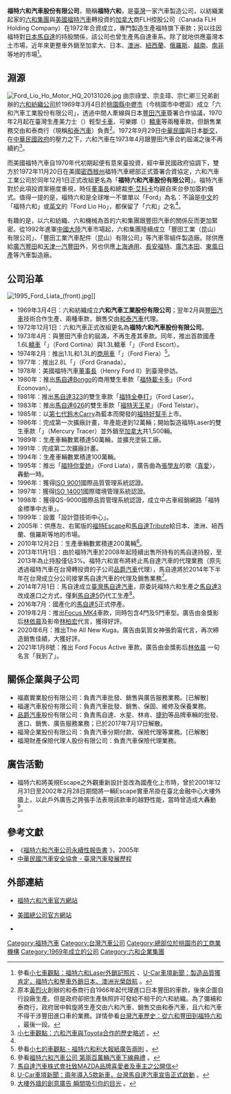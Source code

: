 {{Refimprove|time=2019-12-18T14:21:50+00:00}}
{{Infobox Company 
| company_name = 福特六和汽車股份有限公司
| company_name_en = Ford Lio Ho Motor Company, Ltd.
| company_logo = [[File:Ford_Motor_Company_Logo.svg|center]]
| company_type = [[私人公司|私人公司]]、[[股份有限公司|未上市公司]]
| market_information =
| foundation = 1969年3月4日<ref>雖然福特六和公司對外宣稱1972年12月1日成立，不過根據[[經濟部商業司|經濟部商業司]]的公司資料庫顯示，該公司核准設立日期為1969年3月4日，舊稱為「六和汽車工業股份有限公司」，故以此日期為準。</ref>
| location = {{ROC}}（[[台灣|台灣]]）<br>[[桃園市|桃園市]][[中壢區|中壢區]][[中華路_(中壢區)|中華路一段]]705號
| key_people = 董事長：許智樂<br>總經理：陳文芳<ref>https://media.ford.com/content/fordmedia/fap/tw/zh_tw/news/2022/03/0325/_-_.html?fbclid=IwAR1AiDL4g5ZuOqKJaxXA-GFn9mfVR9IwXlWO5bd4UByfmVtlLj7sWCCZgLI</ref>
| industry = 汽車製造業
| products = [[汽車|汽車]]
| capital = [[新台幣|新台幣]]790,547,770元（2017年7月）
| company_slogan = Go Further
| revenue = 16,849,000,000[[美元|美元]]<ref>參看[http://www.ford.com.tw/servlet/ContentServer?cid=1137385795296&pagename=Page&c=DFYPage&site=FLH 福特六和汽車公司永續性報告書]{{Dead link|date=2018年6月 |bot=InternetArchiveBot |fix-attempted=no }}，頁17。</ref>
| operating_income = 1,000,000,000美元<ref>同上註。</ref>
| net_income = 
| num_employees = 2,332人
| parent = 加拿大FLH控股公司（Canada FLH Holding Company，由美國福特汽車轉投資）
| subsid = 
| homepage = http://www.ford.com.tw/
| footnotes = 
}}
'''福特六和汽車股份有限公司'''，簡稱'''福特六和'''，是[[臺灣|臺灣]]一家汽車製造公司，以紡織業起家的[[六和集團|六和集團]]與[[美國|美國]][[福特汽車|福特汽車]]轉投資的[[加拿大|加拿大]]商FLH控股公司（Canada FLH Holding Company）在1972年合資成立，專門製造生產福特旗下車款；另以往因福特對[[日本|日本]][[馬自達|馬自達]]的持股關係，該公司也曾生產馬自達車系。除了就地供應臺灣本土市場，近年來更整車外銷至加拿大、日本、[[澳洲|澳洲]]、[[新西蘭|紐西蘭]]、[[俄羅斯|俄羅斯]]、[[越南|越南]]、[[南非|南非]]等地的市場<ref>參看[http://www.7car.tw/articles/read/189 小七車觀點：福特六和Laser外銷記照片] {{Wayback|url=http://www.7car.tw/articles/read/189 |date=20190523172136 }}、[http://news.u-car.com.tw/article/5062 U-Car車壇新聞：製造品質獲肯定，福特六和整車外銷日本、澳洲光榮啟航] {{Wayback|url=http://news.u-car.com.tw/article/5062 |date=20190527015355 }}。</ref>。

== 淵源 ==
[[File:Ford_Lio_Ho_Motor_HQ_20131026.jpg|thumb]]
由宗祿堂、宗圭璋、宗仁卿三兄弟創辦的[[六和企業集團|六和紡織公司]]於1969年3月4日於[[桃園市|桃園縣]][[中壢區|中壢市]]（今桃園市中壢區）成立「六和汽車工業股份有限公司」，透過中間人牽線與日本[[豐田汽車|豐田汽車]]簽署合作協議，1970年2月起在臺灣生產美力士（{{link-ja|豐田MiniAce|トヨタ・ミニエース}}）輕型[[載貨汽車|卡車]]、可樂娜（{{link-ja|豐田Corona|トヨタ・コロナ}}）[[轎車|轎車]]等兩種車款，但銷售業務交由和泰商行（現稱[[和泰汽車|和泰汽車]]）負責<ref>原本[[黃烈火|黃烈火]]創辦的和泰商行自1966年起代理進口日本豐田的車款，後來企圖自行設廠生產。但是政府卻把生產執照許可發給不相干的六和紡織。為了彌補和泰商行，政府居中斡旋將生產交由六和汽車、銷售交由和泰汽車，且六和汽車不得干涉豐田進口車的業務。詳情參看[http://celsior.pixnet.net/blog/post/35160718 台灣汽車歷史：從六和豐田到福特六和] {{Webarchive|url=https://archive.is/20150917094903/http://celsior.pixnet.net/blog/post/35160718 |date=2015-09-17 }}，最後一段。</ref>。1972年9月29日[[中華民國|中華民國]]與日本[[中日關係#1949年至現今|斷交]]，在[[中華民國政府|中華民國政府]]的壓力之下，六和汽車在1973年4月跟豐田汽車合約屆滿之後不再續約<ref name="#1">[http://7car.tw/articles/read/18516 小七車觀點：六和汽車與Toyota合作的歷史略述] {{Wayback|url=http://7car.tw/articles/read/18516 |date=20201024115905 }}。</ref>。

而美國福特汽車自1970年代初期起便有意來臺投資，經中華民國政府協調下，雙方於1972年11月20日在美國[[密西根州|密西根州]]福特汽車總部正式簽署合資協定，六和汽車工業公司於同年12月1日正式改組更名為「'''福特六和汽車股份有限公司'''」。福特汽車對於此項投資案極度重視，時任[[董事長|董事長]]{{link-en|亨利·福特二世|Henry Ford II}}和總裁[[李·艾科卡|李·艾科卡]]均親自來台參加簽約儀式。值得一提的是，福特六和是全球唯一不單單以「Ford」為名：不論是[[中文|中文]]的「福特六和」或[[英文|英文]]的「Ford Lio Ho」，都保留了「六和」之名<ref name="#1"/>。

有趣的是，以六和紡織、六和機械為首的六和集團跟豐田汽車的關係反而更加緊密。從1992年進軍[[中國大陸|中國大陸]]汽車市場起，六和集團陸續成立「豐田工業（昆山）有限公司」、「豐田工業汽車配件（昆山）有限公司」等汽車零組件製造廠。除供應給[[廣汽豐田|廣汽豐田]]和[[天津一汽豐田汽車|天津一汽豐田]]外，另也供應[[上海通用汽車|上海通用]]、[[長安福特汽車|長安福特]]、[[廣汽本田汽車|廣汽本田]]、[[東風日產乘用車公司|東風日產]]等汽車製造廠。

== 公司沿革 ==
[[File:1995_Ford_Liata_(front).jpg|thumb]]]]
* 1969年3月4日：六和紡織成立'''六和汽車工業股份有限公司'''；翌年2月與[[豐田汽車|豐田汽車]]技術合作生產{{link-ja|豐田MiniAce|トヨタ・ミニエース|美力士}}、{{link-ja|豐田Corona|トヨタ・コロナ|可樂娜}}兩種車款，銷售交由[[和泰汽車|和泰汽車]]代理。
* 1972年12月1日：六和汽車正式改組更名為'''福特六和汽車股份有限公司'''。
* 1973年4月：與豐田汽車合約屆滿，不再生產其車款。同年，推出首款國產1.6L[[轎車|轎車]]「{{link-en|福特Cortina|Ford Cortina|福特跑天下}}」（Ford Cortina）與1.3L轎車「{{link-en|福特Escort|Ford Escort|福特雅士}}」（Ford Escort）。
* 1974年2月：推出1.1L和1.3L的[[商用車|商用車]]「{{tsl|en|Ford Fiera|福特利大}}」（Ford Fiera）<ref>參看[http://www.7car.tw/articles/read/1659 小七的車觀點 - 福特六和利大報紙廣告兩則] {{Wayback|url=http://www.7car.tw/articles/read/1659 |date=20190524090048 }}。</ref>。
* 1977年：推出2.8L「{{tsl|en|Ford Granada|福特千里馬}}」（Ford Granada）。
* 1978年：美國福特汽車[[董事長|董事長]]{{tsl|en|Henry Ford II|亨利·福特二世}}（Henry Ford Ⅱ）到臺灣參訪。
* 1980年：推出[[馬自達Bongo|馬自達Bongo]]的商用雙生車款「[[福特載卡多|福特載卡多]]」（Ford Econovan）。
* 1981年：推出[[馬自達323|馬自達323]]的雙生車款「[[福特Laser|福特全壘打]]」（Ford Laser）。
* 1983年：推出[[馬自達626|馬自達626]]的雙生車款「[[福特Telstar|福特天王星]]」（Ford Telstar）。
* 1985年：以[[鈴木Carry#第七代ST30/ST31/ST40/ST41/ST90系（1979年-1985年）|第七代鈴木Carry]]為藍本而開發的[[福特好幫手|福特好幫手]]上市。
* 1986年：完成第一次擴廠計畫，年產能達到12萬輛；開始製造福特Laser的雙生車款「{{tsl|en|Mercury Tracer|水星Tracer|水星Tracer}}」（Mercury Tracer）並外銷至[[加拿大|加拿大]]共1,500輛。
* 1989年：生產車輛數累積達50萬輛，並擴充塗裝工廠。
* 1991年：完成第二次擴廠計畫。
* 1994年：生產車輛數累積達100萬輛。
* 1995年：推出「[[福特Laser|福特你愛她]]」（Ford Liata），廣告曲為[[張學友|張學友]]的歌〈[[真愛新曲＋精選|真愛]]〉，轟動一時。
* 1996年：獲得[[ISO_9001|ISO 9001]]國際品質管理系統認證。
* 1997年：獲得[[ISO_14001|ISO 14001]]國際環境管理系統認證。
* 1998年：獲得QS-9000國際品質管理系統認證，成立中古車經銷網路「福特金標準中古車」。
* 1999年：設置「設計暨技術中心」。
* 2005年：供應左、右駕版的[[福特Escape|福特Escape]]和[[馬自達Tribute|馬自達Tribute]]給日本、澳洲、紐西蘭、俄羅斯等地的市場。
* 2010年12月2日：生產車輛數累積達200萬輛<ref>參看[http://www.ford.com.tw/ford/experience/newsroom?article=1248890888937 福特六和汽車公司 第兩百萬輛汽車下線典禮] {{webarchive|url=https://web.archive.org/web/20161220212944/http://www.ford.com.tw/ford/experience/newsroom?article=1248890888937 |date=2016-12-20 }}。</ref>。
* 2013年11月1日：由於福特汽車於2008年起陸續出售所持有的馬自達持股，至2013年為止持股僅佔3%。福特六和宣布將終止馬自達汽車的代理業務（原先透過福特汽車在台灣轉投資的子公司[[品爵汽車|品爵汽車]]代理），馬自達將於2014年下半年在台灣成立分公司接掌馬自達汽車的代理及銷售業務<ref>[https://web.archive.org/web/20131103130943/http://www.mazda.com.tw/news_view.asp?lmenuid=3&newscate=0&infoid=195 馬自達汽車株式會社致MAZDA品牌喜愛者及車主之公開信]</ref>。
* 2014年7月1日：馬自達成立[[臺灣馬自達汽車|臺灣馬自達汽車]]，原委託福特六和生產之[[馬自達3|馬自達3]]改成進口之方式，僅剩[[馬自達5|馬自達5]]仍代工生產<ref>[http://news.u-car.com.tw/23791.html U-Car車壇新聞：兩年導入5款新車，台灣馬自達汽車宣告正式啟動] {{Wayback|url=http://news.u-car.com.tw/23791.html |date=20170305002215 }}。</ref>。
* 2016年7月：國產化的[[馬自達5|馬自達5]]正式停產。
* 2019年2月：推出[[Ford_Focus|Focus MK4]]車款，同時包含4門及5門車型。廣告由金獎影后[[林依晨|林依晨]]及影帝[[林柏宏|林柏宏]]代言，獲得好評。
* 2020年6月：推出The All New Kuga。廣告由氣質女神張鈞甯代言，再次締造銷售佳績，大獲好評。
* 2021年1月8號：推出 Ford Focus Active 車款。廣告由金獎影后[[林依晨|林依晨]]        一句名言「我到了」。

== 關係企業與子公司 ==
* 福嘉實業股份有限公司：負責汽車批發、銷售與廣告服務業務。[已解散]
* 福運汽車股份有限公司：負責汽車批發、銷售、保固、維修及保養業務。
* [[品爵汽車|品爵汽車]]股份有限公司：負責馬自達、水星、林肯、[[捷豹|捷豹]]等品牌車輛的批發、進口、銷售、廣告服務業務；已於2017年7月17日解散。
* 福灣企業股份有限公司：負責汽車分期付款、保險代理等業務。[已解散]
* 福灣財產保險代理人股份有限公司：負責汽車保險代理業務。

== 廣告活動 ==
* 福特六和將美規Escape之外觀重新設計並改為國產化上市時，曾於2001年12月31日至2002年2月28日期間將一輛Escape實車吊掛在臺北金融中心大樓外牆上，以此戶外廣告之誇張手法表現該款車的越野性能，當時曾造成大轟動<ref>[http://www.brain.com.tw/News/NewsPublicContent.aspx?ID=11707 大樓外牆的創意廣告 瞬間吸引你的目光] {{Wayback|url=http://www.brain.com.tw/News/NewsPublicContent.aspx?ID=11707 |date=20190521025940 }}。</ref>。

== 參考文獻 ==
* 《[http://www.ford.com.tw/servlet/ContentServer?cid=1137385795296&pagename=Page&c=DFYPage&site=FLH 福特六和汽車公司永續性報告書] {{Wayback|url=http://www.ford.com.tw/servlet/ContentServer?cid=1137385795296&pagename=Page&c=DFYPage&site=FLH |date=20140816164544 }}》，2005年
* [https://web.archive.org/web/20110324235750/http://www.carsafety.org.tw/about_car02.aspx 中華民國汽車安全協會 - 臺灣汽車發展歷程]
{{reflist}}

== 外部連結 ==
{{commonscat|Ford Lio Ho Motor}}
* [http://www.ford.com.tw/ 福特六和汽車官方網站] {{Wayback|url=http://www.ford.com.tw/ |date=20210122080511 }}
* {{en}}[http://www.ford.com/ 美國總公司官方網站] {{Wayback|url=http://www.ford.com/ |date=20210430164652 }}
* {{facebook|FordTaiwan}}
{{福特六和汽車年表}}
{{福特汽车}}

[[Category:福特汽車|Category:福特汽車]]
[[Category:台灣汽車公司|Category:台灣汽車公司]]
[[Category:總部位於桃園市的工商業機構|Category:總部位於桃園市的工商業機構]]
[[Category:1969年成立的公司|Category:1969年成立的公司]]
[[Category:六和企業集團|Category:六和企業集團]]